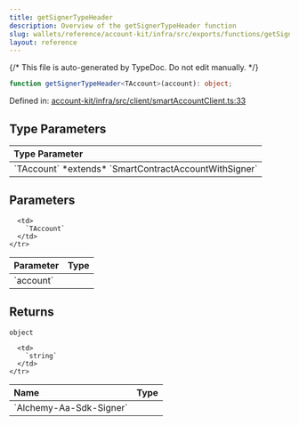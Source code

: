 ```yaml
---
title: getSignerTypeHeader
description: Overview of the getSignerTypeHeader function
slug: wallets/reference/account-kit/infra/src/exports/functions/getSignerTypeHeader
layout: reference
---
```


{/* This file is auto-generated by TypeDoc. Do not edit manually. */}

```ts
function getSignerTypeHeader<TAccount>(account): object;
```

Defined in: [account-kit/infra/src/client/smartAccountClient.ts:33](https://github.com/alchemyplatform/aa-sdk/blob/9df5be8c23af4e472bcb503c17766b16da0ad87d/account-kit/infra/src/client/smartAccountClient.ts#L33)

## Type Parameters

<table>
  <thead>
    <tr>
      <th align="left">Type Parameter</th>
    </tr>
  </thead>

  <tbody>
    <tr>
      <td>
        `TAccount` *extends* `SmartContractAccountWithSigner`
      </td>
    </tr>
  </tbody>
</table>

## Parameters

<table>
  <thead>
    <tr>
      <th align="left">Parameter</th>
      <th align="left">Type</th>
    </tr>
  </thead>

  <tbody>
    <tr>
      <td>
        `account`
      </td>

      <td>
        `TAccount`
      </td>
    </tr>

  </tbody>
</table>

## Returns

`object`

<table>
  <thead>
    <tr>
      <th align="left">Name</th>
      <th align="left">Type</th>
    </tr>
  </thead>

  <tbody>
    <tr>
      <td>
        `Alchemy-Aa-Sdk-Signer`
      </td>

      <td>
        `string`
      </td>
    </tr>

  </tbody>
</table>

